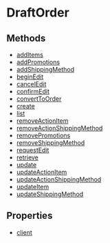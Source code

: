 
# DraftOrder

## Methods

- [addItems](../../DraftOrder/methods/js_sdk.admin.DraftOrder.addItems/page.mdx)
- [addPromotions](../../DraftOrder/methods/js_sdk.admin.DraftOrder.addPromotions/page.mdx)
- [addShippingMethod](../../DraftOrder/methods/js_sdk.admin.DraftOrder.addShippingMethod/page.mdx)
- [beginEdit](../../DraftOrder/methods/js_sdk.admin.DraftOrder.beginEdit/page.mdx)
- [cancelEdit](../../DraftOrder/methods/js_sdk.admin.DraftOrder.cancelEdit/page.mdx)
- [confirmEdit](../../DraftOrder/methods/js_sdk.admin.DraftOrder.confirmEdit/page.mdx)
- [convertToOrder](../../DraftOrder/methods/js_sdk.admin.DraftOrder.convertToOrder/page.mdx)
- [create](../../DraftOrder/methods/js_sdk.admin.DraftOrder.create/page.mdx)
- [list](../../DraftOrder/methods/js_sdk.admin.DraftOrder.list/page.mdx)
- [removeActionItem](../../DraftOrder/methods/js_sdk.admin.DraftOrder.removeActionItem/page.mdx)
- [removeActionShippingMethod](../../DraftOrder/methods/js_sdk.admin.DraftOrder.removeActionShippingMethod/page.mdx)
- [removePromotions](../../DraftOrder/methods/js_sdk.admin.DraftOrder.removePromotions/page.mdx)
- [removeShippingMethod](../../DraftOrder/methods/js_sdk.admin.DraftOrder.removeShippingMethod/page.mdx)
- [requestEdit](../../DraftOrder/methods/js_sdk.admin.DraftOrder.requestEdit/page.mdx)
- [retrieve](../../DraftOrder/methods/js_sdk.admin.DraftOrder.retrieve/page.mdx)
- [update](../../DraftOrder/methods/js_sdk.admin.DraftOrder.update/page.mdx)
- [updateActionItem](../../DraftOrder/methods/js_sdk.admin.DraftOrder.updateActionItem/page.mdx)
- [updateActionShippingMethod](../../DraftOrder/methods/js_sdk.admin.DraftOrder.updateActionShippingMethod/page.mdx)
- [updateItem](../../DraftOrder/methods/js_sdk.admin.DraftOrder.updateItem/page.mdx)
- [updateShippingMethod](../../DraftOrder/methods/js_sdk.admin.DraftOrder.updateShippingMethod/page.mdx)

## Properties

- [client](../../DraftOrder/properties/js_sdk.admin.DraftOrder.client/page.mdx)
